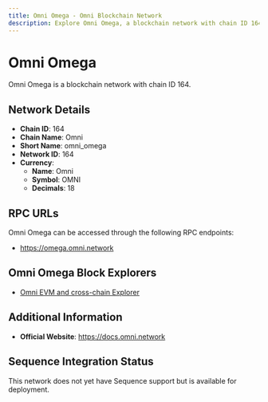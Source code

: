```yaml
--- 
title: Omni Omega - Omni Blockchain Network
description: Explore Omni Omega, a blockchain network with chain ID 164. Learn about its native currency, Omni, and how to interact with the network.
---
```


# Omni Omega

Omni Omega is a blockchain network with chain ID 164.

## Network Details

- **Chain ID**: 164
- **Chain Name**: Omni
- **Short Name**: omni_omega
- **Network ID**: 164
- **Currency**: 
  - **Name**: Omni
  - **Symbol**: OMNI
  - **Decimals**: 18

## RPC URLs

Omni Omega can be accessed through the following RPC endpoints:

- https://omega.omni.network

## Omni Omega Block Explorers

- [Omni EVM and cross-chain Explorer](https://omega.omniscan.network)

## Additional Information

- **Official Website**: https://docs.omni.network

## Sequence Integration Status

This network does not yet have Sequence support but is available for deployment.
